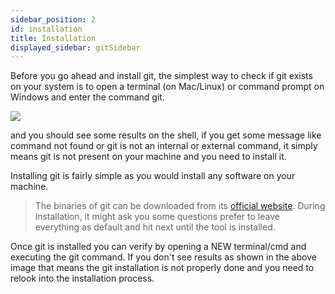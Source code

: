 ```yaml
---
sidebar_position: 2
id: installation
title: Installation
displayed_sidebar: gitSidebar
---
```


Before you go ahead and install git, the simplest way to check if git exists on your system is to open a terminal (on Mac/Linux) or command prompt on Windows and enter the command git.

![](https://cdn-images-1.medium.com/max/1600/1*WF82X-6yPzw10DIhMGr-KQ.png)

and you should see some results on the shell, if you get some message like command not found or git is not an internal or external command, it simply means git is not present on your machine and you need to install it.

Installing git is fairly simple as you would install any software on your machine. 

> The binaries of git can be downloaded from its [official website](https://git-scm.com/download/). During installation, it might ask you some questions prefer to leave everything as default and hit next until the tool is installed.

Once git is installed you can verify by opening a NEW terminal/cmd and executing the git command. If you don't see results as shown in the above image that means the git installation is not properly done and you need to relook into the installation process.

